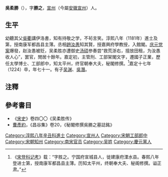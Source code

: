 '''吳柔勝'''（{{bd|1154年||1224年||catIdx=Wu}}），字'''勝之'''，[[宣州|宣州]]（今屬[[安徽|安徽]][[宣州|宣州]]）人。

==生平==
幼聽其父[[吳衢|吳衢]]講伊洛書，知有持敬之学，不茍言笑。淳熙八年（1181年）進士及第，授南康军都昌县主薄。丞相[[趙汝愚|趙汝愚]]知其賢，授嘉興府學教授，入館閣。[[庆元党禁|庆元党案]]爆發，赵汝愚被贬，吴柔胜亦遭御史[[汤硕|汤硕]]参奏尝“救荒浙右，擅放田租，为汝愚收人心”，罢官，閒居十餘年。嘉定初，主管刑、工部架閣文字，遷國子正業，歷任太學博士、工部郎中，知太平州，终官朝奉大夫，秘閣修撰。<ref>《[[宋登科记考|宋登科记考]]》载：“字胜之。宁国府宣城县人，徙建康府溧水县。春熙八年登进士第，授南康军都昌县主薄。历知太平州，终朝奉大夫、秘阁修撰。谥正肃。”</ref>嘉定十七年（1224）卒，年七十一。有子[[吳淵_(南宋)|吴渊]]、[[吳潛|吳潛]]。

==注釋==
{{reflist}}

==參考書目==
*《[[宋史|宋史]]》卷四〇〇《吴柔胜传》
*[[曹彥約|曹彥約]]，《昌谷集》卷20，《秘閣修撰吳勝之墓誌銘》

{{DEFAULTSORT:W}}
[[Category:淳熙八年辛丑科進士|Category:淳熙八年辛丑科進士]]
[[Category:宣州人|Category:宣州人]]
[[Category:宋朝工部郎中|Category:宋朝工部郎中]]
[[Category:宋朝知州|Category:宋朝知州]]
[[Category:南宋官员|Category:南宋官员]]
[[Category:吴姓|Category:吴姓]]
[[Category:慶元黨人|Category:慶元黨人]]
